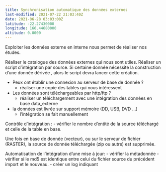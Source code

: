 ```yaml
---
title: Synchronisation automatique des données externes
last-modified: 2021-07-22 21:03:40Z
date: 2021-06-28 03:03:00Z
latitude: -22.27430000
longitude: 166.44680000
altitude: 0.0000
---
```


Exploiter les données externe en interne nous permet de réaliser nos études. 

Réaliser le catalogue des données externes qui nous sont utiles.
Réaliser un script d'intégration par source. 
Si certaine donnée nécessite la construction d'une donnée dérivée , alors le script devra lancer cette création.

- Peux ont établir une connexion au serveur de base de donnée ?
	- réaliser une copie des tables qui nous intéressent

- Les données sont téléchargeables par http/ftp ?
	- réaliser un téléchargement avec une intégration des données en base data_externe

- la données est livrée sur support mémoire (DD, USB, DVD ...)
	- l'intégration se fait manuellement


Contrôle d'intégration :
- vérifier le nombre d'entité de la source téléchargé et celle de la table en base.

Une fois en base de donnée (vecteur), ou sur le serveur de fichier (RASTER), la source de donnée téléchargée (zip ou autre) est supprimée. 

Automatisation de l'intégration d'une mise à jour:
- vérifier la métadonnée
- vérifier si le md5 est identique entre celui du fichier source du précédent import et le nouveau.
- créer un log indiquant 